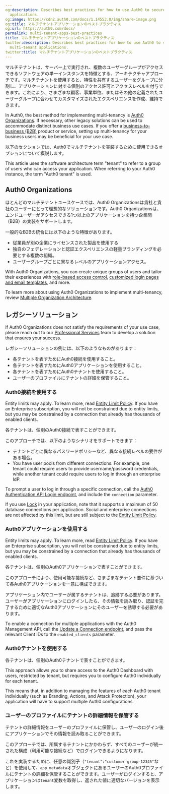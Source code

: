 ```yaml
---
og:description: Describes best practices for how to use Auth0 to secure your multi-tenant
  applications.
og:image: https://cdn2.auth0.com/docs/1.14553.0/img/share-image.png
og:title: マルチテナントアプリケーションのベストプラクティス
og:url: https://auth0.com/docs/
permalink: multi-tenant-apps-best-practices
title: マルチテナントアプリケーションのベストプラクティス
twitter:description: Describes best practices for how to use Auth0 to secure your
  multi-tenant applications.
twitter:title: マルチテナントアプリケーションのベストプラクティス
---
```


マルチテナントは、サーバー上で実行され、複数のユーザーグループがアクセスできるソフトウェアの単一インスタンスを特徴とする、アーキテクチャアプローチです。マルチテナントを使用すると、特性を共有するユーザーをグループに分割し、アプリケーションに対する個別のアクセス許可とアクセスレベルを付与できます。これにより、さまざまな顧客、事業単位、またはその他の定義されたユーザーグループに合わせてカスタマイズされたエクスペリエンスを作成、維持できます。

In Auth0, the best method for implementing multi-tenancy is [Auth0 Organizations](/docs/manage-users/organizations/organizations-overview). If necessary, other legacy solutions can be used to accommodate distinct business use cases. If you offer a [business-to-business (B2B)](/docs/get-started/architecture-scenarios/business-to-business) product or service, setting up multi-tenancy for your business users may be beneficial for your use case.

以下のセクションでは、Auth0でマルチテナントを実装するために使用できるオプションについて概説します。

<Warning>

This article uses the software architecture term "tenant" to refer to a group of users who can access your application. When referring to your Auth0 instance, the term "Auth0 tenant" is used.

</Warning>

## Auth0 Organizations

ほとんどのマルチテナントユースケースでは、Auth0 Organizationsは貴社と貴社のユーザーにとって理想的なソリューションです。Auth0 Organizationsは、エンドユーザーがアクセスできる1つ以上のアプリケーションを持つ企業間（B2B）の実装をサポートします。

一般的なB2Bの統合には以下のような特徴があります。

* 従業員が別の企業にライセンスされた製品を使用する
* 独自のフェデレーションと認証エクスペリエンスの軽量ブランディングを必要とする複数の組織。
* ユーザーグループごとに異なるレベルのアプリケーションアクセス。

With Auth0 Organizations, you can create unique groups of users and tailor their experiences with [role-based access control](/docs/manage-users/access-control/rbac), [customized login pages and email templates](/docs/manage-users/organizations/create-first-organization#customize-prompts-and-email-templates), and more.

To learn more about using Auth0 Organizations to implement multi-tenancy, review [Multiple Organization Architecture](/docs/get-started/architecture-scenarios/multiple-organization-architecture).

## レガシーソリューション

If Auth0 Organizations does not satisfy the requirements of your use case, please reach out to our [Professional Services](/docs/get-started/professional-services) team to develop a solution that ensures your success.

レガシーソリューションの例には、以下のようなものがあります：

* 各テナントを表すためにAuth0接続を使用すること。
* 各テナントを表すためにAuth0アプリケーションを使用すること。
* 各テナントを表すためにAuth0テナントを使用すること。
* ユーザーのプロファイルにテナントの詳細を保管すること。

### Auth0接続を使用する

<Callout icon="file-lines" color="#0EA5E9" iconType="regular">

Entity limits may apply. To learn more, read [Entity Limit Policy](/docs/troubleshoot/customer-support/operational-policies/entity-limit-policy). If you have an Enterprise subscription, you will not be constrained due to entity limits, but you may be constrained by a connection that already has thousands of enabled clients.

</Callout>

各テナントは、個別のAuth0接続で表すことができます。

このアプローチでは、以下のようなシナリオをサポートできます：

* テナントごとに異なるパスワードポリシーなど、異なる接続レベルの要件がある場合。
* You have user pools from different connections. For example, one tenant could require users to provide username/password credentials, while another tenant could require users to log in through an enterprise <Tooltip tip="Identity Provider (IdP): Service that stores and manages digital identities." cta="View Glossary" href="/docs/glossary?term=IdP">IdP</Tooltip>.

To prompt a user to log in through a specific connection, call the [Auth0 Authentication API Login endpoint](https://auth0.com/docs/api/authentication#login), and include the `connection` parameter.

<Warning>

If you use [Lock](/docs/libraries#lock) in your application, note that it supports a maximum of 50 database connections per application. Social and enterprise connections are not affected by this limit, but are still subject to the [Entity Limit Policy](/docs/troubleshoot/customer-support/operational-policies/entity-limit-policy).

</Warning>

### Auth0アプリケーションを使用する

<Callout icon="file-lines" color="#0EA5E9" iconType="regular">

Entity limits may apply. To learn more, read [Entity Limit Policy](/docs/troubleshoot/customer-support/operational-policies/entity-limit-policy). If you have an Enterprise subscription, you will not be constrained due to entity limits, but you may be constrained by a connection that already has thousands of enabled clients.

</Callout>

各テナントは、個別のAuth0アプリケーションで表すことができます。

このアプローチにより、使用可能な接続など、さまざまなテナント要件に基づいて各Auth0アプリケーションを一意に構成できます。

アプリケーション内でユーザーが属するテナントは、追跡する必要があります。ユーザーがアプリケーションにログインしたら、その情報を読み取り、認証を完了するために適切なAuth0アプリケーションにそのユーザーを誘導する必要があります。

To enable a connection for multiple applications with the Auth0 <Tooltip tip="Management API: A product to allow customers to perform administrative tasks." cta="View Glossary" href="/docs/glossary?term=Management+API">Management API</Tooltip>, call the [Update a Connection endpoint](https://auth0.com/docs/api/management/v2/#!/Connections/patch_connections_by_id), and pass the relevant <Tooltip tip="Client ID: Identification value given to your registered resource from Auth0." cta="View Glossary" href="/docs/glossary?term=Client+IDs">Client IDs</Tooltip> to the `enabled_clients` parameter.

### Auth0テナントを使用する

各テナントは、個別のAuth0テナントで表すことができます。

This approach allows you to share access to the <Tooltip tip="Auth0 Dashboard: Auth0's main product to configure your services." cta="View Glossary" href="/docs/glossary?term=Auth0+Dashboard">Auth0 Dashboard</Tooltip> with users, restricted by tenant, but requires you to configure Auth0 individually for each tenant.

This means that, in addition to managing the features of each Auth0 tenant individually (such as Branding, Actions, and <Tooltip tip="Attack Protection: Features that Auth0 provides to detect and mitigate attacks, including brute-force protection, suspicious IP throttling, breached password detection, bot detection, and adaptive multi-factor authentication." cta="View Glossary" href="/docs/glossary?term=Attack+Protection">Attack Protection</Tooltip>), your application will have to support multiple Auth0 configurations.

### ユーザーのプロファイルにテナントの詳細情報を保管する

テナントの詳細情報をユーザーのプロファイルに保管し、ユーザーのログイン後にアプリケーションでその情報を読み取ることができます。

このアプローチでは、所属するテナントにかかわらず、すべてのユーザーが統一された構成（利用可能な接続など）でログインできるようになります。

これを実装するために、任意の識別子（`"tenant":"customer-group-12345"`など）を使用して、`app_metadata`オブジェクトにあるユーザーのAuth0プロファイルにテナントの詳細を保管することができます。ユーザーがログインすると、アプリケーションは`tenant`変数を取得し、返された値に適切なバージョンを表示します。